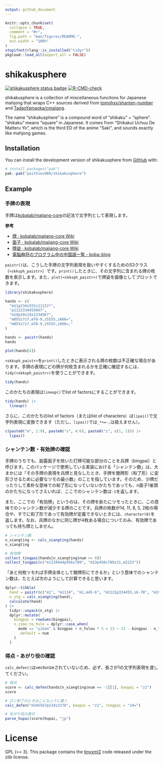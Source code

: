 ```yaml
---
output: github_document
---
```


<!-- README.md is generated from README.Rmd. Please edit that file -->

```r
knitr::opts_chunk$set(
  collapse = TRUE,
  comment = "#>",
  fig.path = "man/figures/README-",
  out.width = "100%"
)
stopifnot(rlang::is_installed("tidyr"))
pkgload::load_all(export_all = FALSE)
```

# shikakusphere

<!-- badges: start -->
[![shikakusphere status badge](https://paithiov909.r-universe.dev/badges/shikakusphere)](https://paithiov909.r-universe.dev/shikakusphere)
[![R-CMD-check](https://github.com/paithiov909/shikakusphere/actions/workflows/R-CMD-check.yaml/badge.svg)](https://github.com/paithiov909/shikakusphere/actions/workflows/R-CMD-check.yaml)
<!-- badges: end -->

shikakusphere is a collection of miscellaneous funcitons for Japanese mahjong that wraps C++ sources derived from [tomohxx/shanten-number](https://github.com/tomohxx/shanten-number) and [TadaoYamaoka/cmajiang](https://github.com/TadaoYamaoka/cmajiang).

The name "shikakusphere" is a compound word of "shikaku" + "sphere". "shikaku" means "square" in Japanese.
It comes from "Shikakui Uchuu De Matteru Yo", which is the third ED of the anime "Saki", and sounds exactly like mahjong games.

## Installation

You can install the development version of shikakusphere from [GitHub](https://github.com/) with:

``` r
# install.packages("pak")
pak::pak("paithiov909/shikakusphere")
```

## Example

### 手牌の表現

手牌は[kobalab/majiang-core](https://github.com/kobalab/majiang-core)の記法で文字列として表現します。

**参考**

- [牌 · kobalab/majiang-core Wiki](https://github.com/kobalab/majiang-core/wiki/%E7%89%8C)
- [面子 · kobalab/majiang-core Wiki](https://github.com/kobalab/majiang-core/wiki/%E9%9D%A2%E5%AD%90)
- [牌姿 · kobalab/majiang-core Wiki](https://github.com/kobalab/majiang-core/wiki/%E7%89%8C%E5%A7%BF)
- [電脳麻将のプログラム中の中国語一覧 - koba::blog](https://blog.kobalab.net/entry/20170722/1500688645)

`paistr()`は、こうした手牌の文字列表現を扱いやすくするためのS3クラス（`<skksph_paistr>`）です。`print()`したときに、その文字列に含まれる牌の枚数を表示します。また、`plot(<skksph_paistr>)`で牌姿を画像としてプロットできます。

```r
library(shikakusphere)

hands <- c(
  "m11p234s555z11122*",
  "p1122334455667",
  "m19p19s19z1234567",
  "m055z7z7,m78-9,z5555,z666=",
  "m055z7z7,m78-9,z5555,z666=,"
)

hands <- paistr(hands)
hands

plot(hands[4])
```

`<skksph_paistr>`を`print()`したときに表示される牌の枚数は不正確な場合があります。手牌の表現にどの牌が何枚含まれるかを正確に確認するには、`tidy(<skksph_paistr>)`を使うことができます。

```r
tidy(hands)
```

このかたちの表現は`lineup()`でlist of factorsにすることができます。

```r
tidy(hands) |>
  lineup()
```

さらに、このかたちのlist of factors（またはlist of characters）は`lipai()`で文字列表現に変換できます（ただし、`lipai()`では`_*+=-,`は扱えません）。

```r
c(paste0("m", 1:9), paste0("s", 4:6), paste0("z", c(1, 1))) |>
  lipai()
```

### シャンテン数・有効牌の確認

手牌のうちでも、副露面子を除いた打牌可能な部分のことを兵牌（bingpai）と呼びます。このパッケージで使用している実装における「シャンテン数」は、大まかには「その手牌の表現を兵牌と見なしたとき、手牌を聴牌形（和了形）に変形させるために必要なツモの最小数」のことを指しています。そのため、少牌だったりして素朴な意味での和了形になっていないかたちであっても、n面子1雀頭のかたちになってさえいれば、ここでのシャンテン数は`-1`を返します。

また、ここでの「有効牌」というのは、その牌を新たにツモったときに、この意味でのシャンテン数が減少する牌のことです。兵牌の枚数が14, 11, 8, 5, 2枚の場合や、すでに和了形であって有効牌が定義できないときには、`character(0)`を返します。なお、兵牌のなかに同じ牌が4枚ある場合についてのみ、有効牌であっても待ち牌としません。

```r
# シャンテン数
n_xiangting <- calc_xiangting(hands)
n_xiangting

# 有効牌
collect_tingpai(hands[n_xiangting$num >= 0])
collect_tingpai(c("m1234444p456s789", "m13p456s789z11,m2222"))
```

「あと何枚ツモれば手牌全体として聴牌形にできるか」という意味でのシャンテン数は、たとえば次のようにして計算できると思います。

```r
dplyr::tibble(
  hand = paistr(c("m1", "m1134", "m1,m45-6", "m1122p334455,s6-78", "m19p19s19z112345")),
  n_xtg = calc_xiangting(hand),
  calculate(hand)
) |>
  tidyr::unpack(n_xtg) |>
  dplyr::mutate(
    bingpai = rowSums(bingpai),
    n_zimo_to_hule = dplyr::case_when(
      mode == "yiban" & bingpai + n_fulou * 3 < 13 ~ 13 - bingpai - n_fulou * 3,
      .default = num
    )
  )
```

### 得点・あがり役の確認

`calc_defen()`はvectorizeされていないため、必ず、長さが1の文字列表現を渡してください。

```r
# 得点
score <- calc_defen(hands[n_xiangting$num == -1][1], baopai = "z1")
score

# ロン和了のときはこんなふうに書く
calc_defen("m345567p234s3378", baopai = "z1", rongpai = "s9=")

# あがり役の表示
parse_hupai(score$hupai, "jp")
```

# License

GPL (>= 3). This package contains the [tinyxml2](https://github.com/leethomason/tinyxml2) code released under the zlib license.
